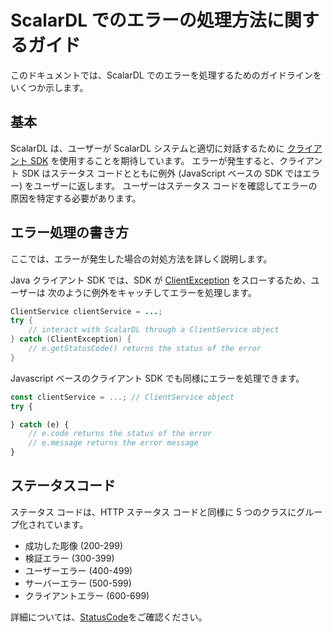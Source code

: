 # ScalarDL でのエラーの処理方法に関するガイド

このドキュメントでは、ScalarDL でのエラーを処理するためのガイドラインをいくつか示します。

## 基本

ScalarDL は、ユーザーが ScalarDL システムと適切に対話するために [クライアント SDK](https://github.com/scalar-labs/scalardl/blob/master/docs/index.md#client-sdks) を使用することを期待しています。
エラーが発生すると、クライアント SDK はステータス コードとともに例外 (JavaScript ベースの SDK ではエラー) をユーザーに返します。
ユーザーはステータス コードを確認してエラーの原因を特定する必要があります。

## エラー処理の書き方

ここでは、エラーが発生した場合の対処方法を詳しく説明します。

Java クライアント SDK では、SDK が [ClientException](https://scalar-labs.github.io/scalardl/javadoc/latest/client/com/scalar/dl/client/Exception/ClientException.html) をスローするため、ユーザーは 次のように例外をキャッチしてエラーを処理します。

```java
ClientService clientService = ...;
try {
    // interact with ScalarDL through a ClientService object
} catch (ClientException) {
    // e.getStatusCode() returns the status of the error
}
```

Javascript ベースのクライアント SDK でも同様にエラーを処理できます。

```javascript
const clientService = ...; // ClientService object
try {

} catch (e) {
    // e.code returns the status of the error
    // e.message returns the error message
}

```

## ステータスコード

ステータス コードは、HTTP ステータス コードと同様に 5 つのクラスにグループ化されています。

* 成功した彫像 (200-299)
* 検証エラー (300-399)
* ユーザーエラー (400-499)
* サーバーエラー (500-599)
* クライアントエラー (600-699)

詳細については、[StatusCode](https://scalar-labs.github.io/scalardl/javadoc/latest/common/com/scalar/dl/ledger/service/StatusCode.html)をご確認ください。
